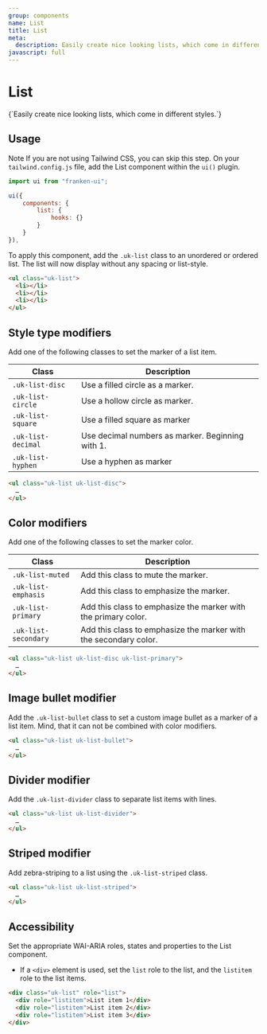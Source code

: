 ```yaml
---
group: components
name: List
title: List
meta:
  description: Easily create nice looking lists, which come in different styles.
javascript: full
---
```



# List

<p class="uk-text-lead uk-paragraph">{`Easily create nice looking lists, which come in different styles.`}</p>

## Usage

<span class="uk-label uk-label-primary">Note</span> If you are not using Tailwind
CSS, you can skip this step. On your `tailwind.config.js` file, add the List component
within the `ui()` plugin.

```javascript
import ui from "franken-ui";

ui({
    components: {
        list: {
            hooks: {}
        }
    }
}),
```

To apply this component, add the `.uk-list` class to an unordered or ordered list. The list will now display without any spacing or list-style.

```html
<ul class="uk-list">
  <li></li>
  <li></li>
  <li></li>
</ul>
```

<Example component="list" index={0} />

## Style type modifiers

Add one of the following classes to set the marker of a list item.

| Class              | Description                                      |
| ------------------ | ------------------------------------------------ |
| `.uk-list-disc`    | Use a filled circle as a marker.                 |
| `.uk-list-circle`  | Use a hollow circle as marker.                   |
| `.uk-list-square`  | Use a filled square as marker                    |
| `.uk-list-decimal` | Use decimal numbers as marker. Beginning with 1. |
| `.uk-list-hyphen`  | Use a hyphen as marker                           |

```html
<ul class="uk-list uk-list-disc">
  …
</ul>
```

<Example component="list" index={1} />

## Color modifiers

Add one of the following classes to set the marker color.

| Class                | Description                                                      |
| -------------------- | ---------------------------------------------------------------- |
| `.uk-list-muted`     | Add this class to mute the marker.                               |
| `.uk-list-emphasis`  | Add this class to emphasize the marker.                          |
| `.uk-list-primary`   | Add this class to emphasize the marker with the primary color.   |
| `.uk-list-secondary` | Add this class to emphasize the marker with the secondary color. |

```html
<ul class="uk-list uk-list-disc uk-list-primary">
  …
</ul>
```

<Example component="list" index={2} />

## Image bullet modifier

Add the `.uk-list-bullet` class to set a custom image bullet as a marker of a list item. Mind, that it can not be combined with color modifiers.

```html
<ul class="uk-list uk-list-bullet">
  …
</ul>
```

<Example component="list" index={3} />

## Divider modifier

Add the `.uk-list-divider` class to separate list items with lines.

```html
<ul class="uk-list uk-list-divider">
  …
</ul>
```

<Example component="list" index={4} />

## Striped modifier

Add zebra-striping to a list using the `.uk-list-striped` class.

```html
<ul class="uk-list uk-list-striped">
  …
</ul>
```

<Example component="list" index={5} />

## Accessibility

Set the appropriate WAI-ARIA roles, states and properties to the List component.

- If a `<div>` element is used, set the `list` role to the list, and the `listitem` role to the list items.

```html
<div class="uk-list" role="list">
  <div role="listitem">List item 1</div>
  <div role="listitem">List item 2</div>
  <div role="listitem">List item 3</div>
</div>
```

